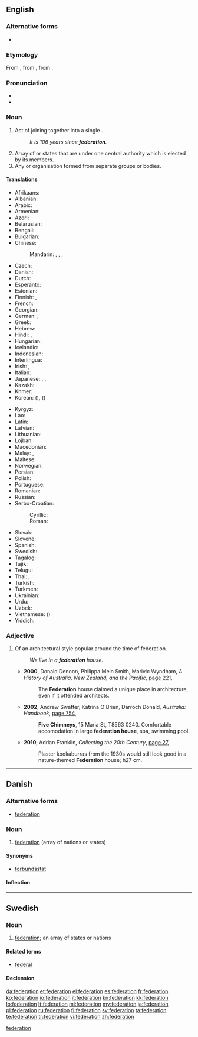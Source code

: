 {{also|fédération}}
==English==
{{wikipedia|dab=federation (disambiguation)|federation}}
{{wikipedia}}

===Alternative forms===
* {{l|en|fœderation}} {{qualifier|archaic}} {{defdate|18<sup>th</sup>–19<sup>th</sup> C}}

===Etymology===
From {{etyl|fr}} {{term|fédération}}, from {{etyl|LL.}} {{term|foederatio}}, from {{etyl|la}} {{term|foederare}}.

===Pronunciation===
* {{audio|en-us-federation.ogg|Audio (US)}}
* {{rhymes|eɪʃən}}

===Noun===
{{en-noun}}

# Act of joining together into a single {{l|en|political}} {{l|en|entity}}.
#: '' It is 106 years since '''federation'''.''
# Array of {{l|en|nations}} or states that are {{l|en|unified}} under one central authority which is elected by its members.
# Any {{l|en|society}} or organisation formed from separate groups or bodies.

====Translations====
{{trans-top|array of nations or states}}
* Afrikaans: {{t-|af|federasie}}
* Albanian: {{t-|sq|federatë|f}}
* Arabic: {{t+|ar|اتحاد|m|tr=ittiḥād}}
* Armenian: {{t-|hy|դաշնություն|tr=dašnut’yun}}
* Azeri: {{t-|az|federasiya}}
* Belarusian: {{t-|be|федэрацыя|f|tr=federácyja|sc=Cyrl}}
* Bengali: {{t-|bn|ফেডারেশন|tr=pheḑareshôn|sc=Beng}}
* Bulgarian: {{t+|bg|федерация|f|tr=federácija|sc=Cyrl}}
* Chinese:
*: Mandarin: {{t|cmn|聯邦|sc=Hani}}, {{t|cmn|联邦|tr=liánbāng|sc=Hani}}, {{t|cmn|聯合會|sc=Hani}}, {{t|cmn|联合会|tr=liánhéhuì|sc=Hani}}
* Czech: {{t-|cs|federace|f}}
* Danish: {{t+|da|føderation|c}}
* Dutch: {{t+|nl|federatie|f}}
* Esperanto: {{t-|eo|federacio}}
* Estonian: {{t-|et|föderatsioon}}
* Finnish: {{t+|fi|liittovaltio}}, {{t+|fi|federaatio}}
* French: {{t+|fr|fédération|f}}
* Georgian: {{t-|ka|ფედერაცია|tr=p'ederac'ia|sc=Geor}}
* German: {{t-|de|Föderation|f}}, {{t+|de|Bund|m}}
* Greek: {{t+|el|ομοσπονδία|f|tr=omospondía}}
* Hebrew: {{t-|he|פדרציה|f|tr=pederátsiya|sc=Hebr}}
* Hindi: {{t-|hi|महासंघ|m|tr=mahāsaṅgha|sc=Deva}}, {{t-|hi|फ़ेडरेशन|tr=feḍareśan|sc=Deva}}
* Hungarian: {{t+|hu|föderáció}}
* Icelandic: {{t+|is|samband|n}}
* Indonesian: {{t+|id|federasi}}
* Interlingua: {{t-|ia|federation}}
* Irish: {{t-|ga|cónaidhm|f}}, {{t-|ga|feidearálacht|f}}
* Italian: {{t+|it|federazione|f}}
* Japanese: {{t+|ja|連邦|tr=れんぽう, renpō}}, {{t+|ja|連盟|tr=れんめい, renmei}}, {{t+|ja|同盟|tr=どうめい, dōmei}}
* Kazakh: {{t|kk|федерация|tr=federatsiya|sc=Cyrl}}
* Khmer: {{t-|km|សហព័ន្ធ​|tr=sa’ha’ poan|sc=Khmr}}
* Korean: {{t+|ko|연방|tr=yeonbang|sc=Kore}} ({{t+|ko|聯邦|sc=Kore}}), {{t+|ko|연합|tr=yeonhap|sc=Kore}} ({{t+|ko|聯合|sc=Kore}})
{{trans-mid}}
* Kyrgyz: {{t-|ky|федерация|tr=federatsiya|sc=Cyrl}}
* Lao: {{t+|lo|ສະຫະພັນ|tr=sa ha phan|sc=Laoo}}
* Latin: {{t-|la|foederatio|f}}
* Latvian: {{t-|lv|federācija|f}}
* Lithuanian: {{t-|lt|federacija|f}}
* Lojban: {{t-|jbo|gumgu'e}}
* Macedonian: {{t-|mk|федерација|f|tr=federácija|sc=Cyrl}}
* Malay: {{t-|ms|persekutuan}}, {{t|ms|federasi}}
* Maltese: {{t-|mt|federazzjoni|f}}
* Norwegian: {{t-|no|føderasjon}}
* Persian: {{t+|fa|فدراسیون|tr=federâsyun|sc=fa-Arab}}
* Polish: {{t+|pl|federacja|f}}
* Portuguese: {{t+|pt|federação|f}}
* Romanian: {{t-|ro|federație|f}}
* Russian: {{t+|ru|федерация|f|tr=federácija}}
* Serbo-Croatian:
*: Cyrillic: {{t-|sh|федерација|f}}
*: Roman: {{t-|sh|federacija|f}}
* Slovak: {{t-|sk|federácie|f}}
* Slovene: {{t-|sl|federacija|f}}
* Spanish: {{t+|es|federación|f}}
* Swedish: {{t+|sv|federation|c}}
* Tagalog: {{t-|tl|pederasyong}}
* Tajik: {{t-|tg|федерасия|tr=federasiya|sc=Cyrl}}
* Telugu: {{t-|te|సమాఖ్య|tr=samaakhya}}
* Thai: {{t-|th|สหพันธรัฐ|tr=sàhàpantárát|sc=Thai}}, {{t-|th|สหพันธ์|tr=sàhàpan|sc=Thai}}
* Turkish: {{t+|tr|federasyon}}
* Turkmen: {{t-|tk|federasiýa}}
* Ukrainian: {{t-|uk|федерація|f|tr=federácija|sc=Cyrl}}
* Urdu: {{t-|ur|فیڈریشن|tr=feḍareśan|sc=ur-Arab}}
* Uzbek: {{t-|uz|federatsiya}}
* Vietnamese: {{t+|vi|liên bang}} ({{t-|vi|聯邦}})
* Yiddish: {{t-|yi|פעדעריישאַן|f|sc=Hebr}}
{{trans-bottom}}

===Adjective===
{{wikipedia|Federation architecture}}
{{en-adj|-}}

# {{Australia}} Of an architectural style popular around the time of federation.
#: ''We live in a '''federation''' house.''
#* '''2000''', Donald Denoon, Philippa Mein Smith, Marivic Wyndham, ''A History of Australia, New Zealand, and the Pacific'', [http://books.google.com.au/books?id=QJQcvoXs6QYC&pg=PA221&dq=%22federation+house%22+australia+-intitle:%22%22+-inauthor:%22%22&hl=en&sa=X&ei=Gi5OT8yZJ6aOiAea4JBK&redir_esc=y#v=onepage&q=%22federation%20house%22%20australia%20-intitle%3A%22%22%20-inauthor%3A%22%22&f=false page 221],
#*: The '''Federation''' house claimed a unique place in architecture, even if it offended architects.
#* '''2002''', Andrew Swaffer, Katrina O'Brien, Darroch Donald, ''Australia: Handbook'', [http://books.google.com.au/books?id=QoHSDeFFetMC&pg=PA754&dq=%22federation+house%22+australia+-intitle:%22%22+-inauthor:%22%22&hl=en&sa=X&ei=Gi5OT8yZJ6aOiAea4JBK&redir_esc=y#v=onepage&q=%22federation%20house%22%20australia%20-intitle%3A%22%22%20-inauthor%3A%22%22&f=false page 754],
#*: '''Five Chimneys''', 15 Maria St, T8563 0240. Comfortable accomodation in large '''federation house''', spa, swimming pool.
#* '''2010''', Adrian Franklin, ''Collecting the 20th Century'', [http://books.google.com.au/books?id=Jsmr9T0uIncC&pg=PA27&dq=%22federation+house%22+australia+-intitle:%22%22+-inauthor:%22%22&hl=en&sa=X&ei=VjFOT9G5GPGiiAec8vFb&redir_esc=y#v=onepage&q=%22federation%20house%22%20australia%20-intitle%3A%22%22%20-inauthor%3A%22%22&f=false page 27],
#*: Plaster kookaburras from the 1930s would still look good in a nature-themed '''Federation''' house; h27 cm.

[[Category:English words suffixed with -ation|federation]]

----

==Danish==
{{wikipedia|lang=da}}

===Alternative forms===

* [[føderation]]

===Noun===
{{da-noun|en|er}}

# [[federation#English|federation]] (array of nations or states)

====Synonyms====

* [[forbundsstat]]

====Inflection====
{{da-noun-infl|en|er}}

----

==Swedish==

===Noun===
{{sv-noun|g=c}}

# [[#English|federation]]; an array of states or nations

====Related terms====
* [[federal]]

====Declension====
{{sv-noun-reg-er}}

[[da:federation]]
[[et:federation]]
[[el:federation]]
[[es:federation]]
[[fr:federation]]
[[ko:federation]]
[[io:federation]]
[[it:federation]]
[[kn:federation]]
[[kk:federation]]
[[lo:federation]]
[[lt:federation]]
[[ml:federation]]
[[my:federation]]
[[ja:federation]]
[[pl:federation]]
[[ru:federation]]
[[fi:federation]]
[[sv:federation]]
[[ta:federation]]
[[te:federation]]
[[tr:federation]]
[[vi:federation]]
[[zh:federation]]